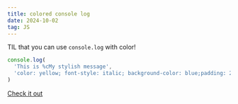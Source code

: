 ```yaml
---
title: colored console log
date: 2024-10-02
tag: JS
---
```


TIL that you can use `console.log` with color!

```js
console.log(
  'This is %cMy stylish message',
  'color: yellow; font-style: italic; background-color: blue;padding: 2px',
)
```

[Check it out](https://developer.mozilla.org/en-US/docs/Web/API/console)

